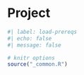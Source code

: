 # Project {#sec-project}

```r
#| label: load-prereqs
#| echo: false
#| message: false

# knitr options
source("_common.R")

```
